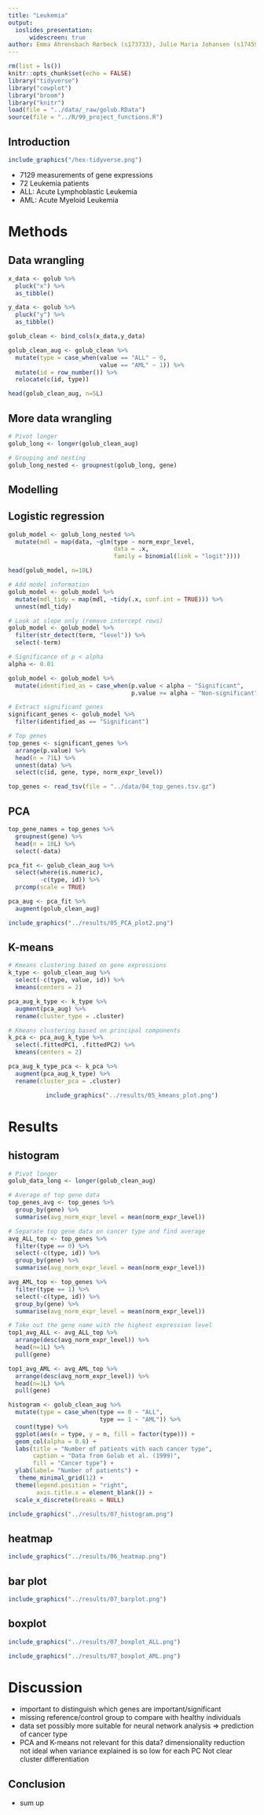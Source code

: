 ```yaml
---
title: "Leukemia"
output: 
  ioslides_presentation:
      widescreen: true
author: Emma Ahrensbach Rørbeck (s173733), Julie Maria Johansen (s174595), Simone Majken Stegenborg-Grathwohl (s174596) and Charlotte Würtzen (s174564)
--- 
```


<style>
.forceBreak { -webkit-column-break-after: always; break-after: column; }
</style>

```r
rm(list = ls())
knitr::opts_chunk$set(echo = FALSE)
library("tidyverse")
library("cowplot")
library("broom")
library("knitr")
load(file = "../data/_raw/golub.RData")
source(file = "../R/99_project_functions.R")
```


## Introduction
```r
include_graphics("/hex-tidyverse.png")
```
- 7129 measurements of gene expressions
- 72 Leukemia patients
- ALL: Acute Lymphoblastic Leukemia
- AML: Acute Myeloid Leukemia

# Methods

## Data wrangling {.smaller}

```r
x_data <- golub %>% 
  pluck("x") %>% 
  as_tibble()

y_data <- golub %>% 
  pluck("y") %>% 
  as_tibble()

golub_clean <- bind_cols(x_data,y_data)

golub_clean_aug <- golub_clean %>% 
  mutate(type = case_when(value == "ALL" ~ 0,
                          value == "AML" ~ 1)) %>% 
  mutate(id = row_number()) %>% 
  relocate(c(id, type))

```

```r
head(golub_clean_aug, n=5L)
```


## More data wrangling 
```r
# Pivot longer 
golub_long <- longer(golub_clean_aug)

# Grouping and nesting 
golub_long_nested <- groupnest(golub_long, gene)
```

## Modelling

## Logistic regression

```r
golub_model <- golub_long_nested %>%
  mutate(mdl = map(data, ~glm(type ~ norm_expr_level,
                              data = .x,
                              family = binomial(link = "logit"))))

```

```r
head(golub_model, n=10L)
```

```r
# Add model information
golub_model <- golub_model %>%
  mutate(mdl_tidy = map(mdl, ~tidy(.x, conf.int = TRUE))) %>% 
  unnest(mdl_tidy)

# Look at slope only (remove intercept rows)
golub_model <- golub_model %>% 
  filter(str_detect(term, "level")) %>% 
  select(-term)

# Significance of p < alpha
alpha <- 0.01

golub_model <- golub_model %>% 
  mutate(identified_as = case_when(p.value < alpha ~ "Significant",
                                   p.value >= alpha ~ "Non-significant"))

# Extract significant genes
significant_genes <- golub_model %>% 
  filter(identified_as == "Significant")

# Top genes
top_genes <- significant_genes %>% 
  arrange(p.value) %>% 
  head(n = 71L) %>% 
  unnest(data) %>% 
  select(c(id, gene, type, norm_expr_level))

```

```r
top_genes <- read_tsv(file = "../data/04_top_genes.tsv.gz")

```



## PCA {.columns-2 .smaller}


```r
top_gene_names = top_genes %>% 
  groupnest(gene) %>% 
  head(n = 10L) %>% 
  select(-data)
```

```r
pca_fit <- golub_clean_aug %>% 
  select(where(is.numeric),
         -c(type, id)) %>% 
  prcomp(scale = TRUE)
```

```r
pca_aug <- pca_fit %>% 
  augment(golub_clean_aug)
```
<p class="forceBreak"></p>

```r
include_graphics("../results/05_PCA_plot2.png")
```


## K-means 
```r
# Kmeans clustering based on gene expressions
k_type <- golub_clean_aug %>%
  select(-c(type, value, id)) %>%
  kmeans(centers = 2)
```

```r

pca_aug_k_type <- k_type %>%
  augment(pca_aug) %>% 
  rename(cluster_type = .cluster)

```

```r
# Kmeans clustering based on principal components 
k_pca <- pca_aug_k_type %>%
  select(.fittedPC1, .fittedPC2) %>%
  kmeans(centers = 2)

```
```r
pca_aug_k_type_pca <- k_pca %>%
  augment(pca_aug_k_type) %>% 
  rename(cluster_pca = .cluster)
```

<center>
```r
include_graphics("../results/05_kmeans_plot.png")
```
></center>

# Results 

## histogram {.columns-2 .smaller}
```r
# Pivot longer 
golub_data_long <- longer(golub_clean_aug)

# Average of top gene data
top_genes_avg <- top_genes %>% 
  group_by(gene) %>% 
  summarise(avg_norm_expr_level = mean(norm_expr_level))

# Separate top gene data on cancer type and find average
avg_ALL_top <- top_genes %>% 
  filter(type == 0) %>% 
  select(-c(type, id)) %>% 
  group_by(gene) %>% 
  summarise(avg_norm_expr_level = mean(norm_expr_level)) 

avg_AML_top <- top_genes %>% 
  filter(type == 1) %>% 
  select(-c(type, id)) %>% 
  group_by(gene) %>% 
  summarise(avg_norm_expr_level = mean(norm_expr_level))

# Take out the gene name with the highest expression level
top1_avg_ALL <- avg_ALL_top %>% 
  arrange(desc(avg_norm_expr_level)) %>%
  head(n=1L) %>% 
  pull(gene)

top1_avg_AML <- avg_AML_top %>% 
  arrange(desc(avg_norm_expr_level)) %>%
  head(n=1L) %>% 
  pull(gene)

```

```r
histogram <- golub_clean_aug %>%
  mutate(type = case_when(type == 0 ~ "ALL",
                          type == 1 ~ "AML")) %>% 
  count(type) %>% 
  ggplot(aes(x = type, y = n, fill = factor(type))) +
  geom_col(alpha = 0.8) +
  labs(title = "Number of patients with each cancer type",
       caption = "Data from Golub et al. (1999)",
       fill = "Cancer type") +
  ylab(label= "Number of patients") +
   theme_minimal_grid(12) +
  theme(legend.position = "right",
        axis.title.x = element_blank()) +   
  scale_x_discrete(breaks = NULL)
```
<p class="forceBreak"></p>
```r
include_graphics("../results/07_histogram.png")
```

## heatmap
```r
include_graphics("../results/06_heatmap.png")
```
## bar plot

```r
include_graphics("../results/07_barplot.png")
```

## boxplot {.columns-2 .smaller}

```r
include_graphics("../results/07_boxplot_ALL.png")
```
<p class="forceBreak"></p>
```r
include_graphics("../results/07_boxplot_AML.png")
```

# Discussion

- important to distinguish which genes are important/significant
- missing reference/control group to compare with healthy individuals
- data set possibly more suitable for neural network analysis => prediction of cancer type
- PCA and K-means not relevant for this data? 
dimensionality reduction not ideal when variance explained is so low for each PC
Not clear cluster differentiation

## Conclusion

- sum up





